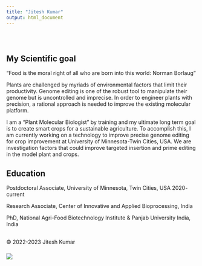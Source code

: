 ```yaml
---
title: "Jitesh Kumar"
output: html_document
---
```


<style type="text/css">
.title {
  display: none;
}

#getting-started img {
  margin-right: 10px;
}

</style>

<div class="row" style="padding-top: 30px;">
<div class="col-sm-6">
# My Scientific goal

"Food is the moral right of all who are born into this world: Norman Borlaug"




Plants are challenged by myriads of environmental factors that limit their productivity.
Genome editing is one of the robust tool to manipulate their genome but is uncontrolled and imprecise.
In order to engineer plants with precision, a rational approach is needed to improve the existing molecular platform.


I am a "Plant Molecular Biologist" by training and my ultimate long term goal is to create smart crops 
for a sustainable agriculture. To accomplish this, I am currently working on a technology to improve 
precise genome editing for crop improvement at University of Minnesota-Twin Cities, USA. We are investigation factors that could improve targeted insertion and prime editing in the model plant and crops.





###









## Education
                
  Postdoctoral Associate, University of Minnesota, Twin Cities, USA 2020- current 

  Research Associate, Center of Innovative and Applied Bioprocessing, India 

  PhD, National Agri-Food Biotechnology Institute & Panjab University India, India













##
© 2022-2023 Jitesh Kumar
</div>
<div class="col-sm-6">

### [](https://twitter.com/kumar2501)

<a href = " ">
![](images/Smart_crop.png)
</a>
</div>
